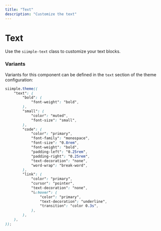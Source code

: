 ```yaml
---
title: "Text"
description: "Customize the text"
---
```


# Text

Use the `siimple-text` class to customize your text blocks.


### Variants

Variants for this component can be defined in the `text` section of the theme configuration:

```scss
siimple.theme((
    "text": (
        "bold": (
            "font-weight": "bold",
        ),
        "small": (
            "color": "muted",
            "font-size": "small",
        ),
        "code": (
            "color": "primary",
            "font-family": "monospace",
            "font-size": "0.8rem",
            "font-weight": "bold",
            "padding-left": "0.25rem",
            "padding-right": "0.25rem",
            "text-decoration": "none",
            "word-wrap": "break-word",
        ),
        "link": (
            "color": "primary",
            "cursor": "pointer",
            "text-decoration": "none",
            "&:hover": (
                "color": "primary",
                "text-decoration": "underline",
                "transition": "color 0.3s",
            ),
        ),
    ),
));
```

